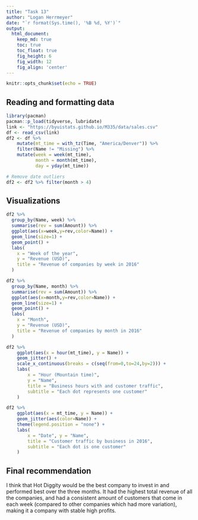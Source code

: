 ```yaml
---
title: "Task 13"
author: "Logan Herrmeyer"
date: "`r format(Sys.time(), '%B %d, %Y')`"
output:
  html_document:  
    keep_md: true
    toc: true
    toc_float: true
    fig_height: 6
    fig_width: 12
    fig_align: 'center'
---
```


```r
knitr::opts_chunk$set(echo = TRUE)
```

## Reading and formatting data

```r
library(pacman)
pacman::p_load(tidyverse, lubridate)
link <- "https://byuistats.github.io/M335/data/sales.csv"
df <- read_csv(link)
df2 <- df %>%
    mutate(mt_time = with_tz(Time, "America/Denver")) %>%
    filter(Name != "Missing") %>%
    mutate(week = week(mt_time),
           month = month(mt_time),
           day = yday(mt_time))

# Remove date outliers
df2 <- df2 %>% filter(month > 4)
```

## Visualizations

```r
df2 %>%
  group_by(Name, week) %>%
  summarise(rev = sum(Amount)) %>%
  ggplot(aes(x=week,y=rev,color=Name)) + 
  geom_line(size=1) +
  geom_point() +
  labs(
    x = "Week of the year",
    y = "Revenue (USD)",
    title = "Revenue of companies by week in 2016"
  )
```

```r
df2 %>%
  group_by(Name, month) %>%
  summarise(rev = sum(Amount)) %>%
  ggplot(aes(x=month,y=rev,color=Name)) + 
  geom_line(size=1) +
  geom_point() +
  labs(
    x = "Month",
    y = "Revenue (USD)",
    title = "Revenue of companies by month in 2016"
  )
```

```r
df2 %>% 
    ggplot(aes(x = hour(mt_time), y = Name)) +
    geom_jitter() +
    scale_x_continuous(breaks = c(seq(from=0,to=24,by=2))) +
    labs(
        x = "Hour (Mountain time)",
        y = "Name",
        title = "Business hours with and customer traffic",
        subtitle = "Each dot represents one customer"
    )
```

```r
df2 %>% 
    ggplot(aes(x = mt_time, y = Name)) +
    geom_jitter(aes(color=Name)) +
    theme(legend.position = "none") +
    labs(
        x = "Date", y = "Name",
        title = "Customer traffic by business in 2016",
        subtitle = "Each dot is one customer"
    )
```

## Final recommendation

I think that Hot Diggity would be the best company to invest in and performed best over the three months. It had the highest total revenue of all the companies, and had a consistent amount of customers that come in each week (compared to other companies which had more variation), making it a company with stable high profits.